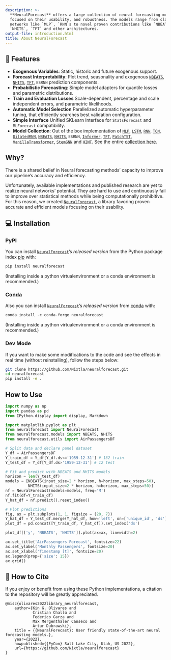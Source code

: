 ```yaml
---
description: >-
  **NeuralForecast** offers a large collection of neural forecasting models
  focused on their usability, and robustness. The models range from classic
  networks like `MLP`, `RNN`s to novel proven contributions like `NBEATS`,
  `NHITS`, `TFT` and other architectures.
output-file: introduction.html
title: About NeuralForecast
---
```



## 🎊 Features

-   **Exogenous Variables**: Static, historic and future exogenous
    support.
-   **Forecast Interpretability**: Plot trend, seasonality and exogenous
    [`NBEATS`](https://Nixtla.github.io/neuralforecast/models.nbeats.html#nbeats),
    [`NHITS`](https://Nixtla.github.io/neuralforecast/models.nhits.html#nhits),
    [`TFT`](https://Nixtla.github.io/neuralforecast/models.tft.html#tft),
    `ESRNN` prediction components.
-   **Probabilistic Forecasting**: Simple model adapters for quantile
    losses and parametric distributions.
-   **Train and Evaluation Losses** Scale-dependent, percentage and
    scale independent errors, and parametric likelihoods.
-   **Automatic Model Selection** Parallelized automatic hyperparameter
    tuning, that efficiently searches best validation configuration.
-   **Simple Interface** Unified SKLearn Interface for `StatsForecast`
    and `MLForecast` compatibility.
-   **Model Collection**: Out of the box implementation of
    [`MLP`](https://Nixtla.github.io/neuralforecast/models.mlp.html#mlp),
    [`LSTM`](https://Nixtla.github.io/neuralforecast/models.lstm.html#lstm),
    [`RNN`](https://Nixtla.github.io/neuralforecast/models.rnn.html#rnn),
    [`TCN`](https://Nixtla.github.io/neuralforecast/models.tcn.html#tcn),
    [`DilatedRNN`](https://Nixtla.github.io/neuralforecast/models.dilated_rnn.html#dilatedrnn),
    [`NBEATS`](https://Nixtla.github.io/neuralforecast/models.nbeats.html#nbeats),
    [`NHITS`](https://Nixtla.github.io/neuralforecast/models.nhits.html#nhits),
    `ESRNN`,
    [`Informer`](https://Nixtla.github.io/neuralforecast/models.informer.html#informer),
    [`TFT`](https://Nixtla.github.io/neuralforecast/models.tft.html#tft),
    [`PatchTST`](https://Nixtla.github.io/neuralforecast/models.patchtst.html#patchtst),
    [`VanillaTransformer`](https://Nixtla.github.io/neuralforecast/models.vanillatransformer.html#vanillatransformer),
    [`StemGNN`](https://Nixtla.github.io/neuralforecast/models.stemgnn.html#stemgnn)
    and
    [`HINT`](https://Nixtla.github.io/neuralforecast/models.hint.html#hint).
    See the entire [collection
    here](https://nixtla.github.io/neuralforecast/models.html).

## Why?

There is a shared belief in Neural forecasting methods’ capacity to
improve our pipeline’s accuracy and efficiency.

Unfortunately, available implementations and published research are yet
to realize neural networks’ potential. They are hard to use and
continuously fail to improve over statistical methods while being
computationally prohibitive. For this reason, we created
[`NeuralForecast`](https://Nixtla.github.io/neuralforecast/core.html#neuralforecast),
a library favoring proven accurate and efficient models focusing on
their usability.

## 💻 Installation

### PyPI

You can install
[`NeuralForecast`](https://Nixtla.github.io/neuralforecast/core.html#neuralforecast)’s
*released version* from the Python package index
[pip](https://pypi.org/project/neuralforecast/) with:

```python
pip install neuralforecast
```

(Installing inside a python virtualenvironment or a conda environment is
recommended.)

### Conda

Also you can install
[`NeuralForecast`](https://Nixtla.github.io/neuralforecast/core.html#neuralforecast)’s
*released version* from
[conda](https://anaconda.org/conda-forge/neuralforecast) with:

```python
conda install -c conda-forge neuralforecast
```

(Installing inside a python virtualenvironment or a conda environment is
recommended.)

### Dev Mode

If you want to make some modifications to the code and see the effects
in real time (without reinstalling), follow the steps below:

```bash
git clone https://github.com/Nixtla/neuralforecast.git
cd neuralforecast
pip install -e .
```

## How to Use

```python
import numpy as np
import pandas as pd
from IPython.display import display, Markdown

import matplotlib.pyplot as plt
from neuralforecast import NeuralForecast
from neuralforecast.models import NBEATS, NHITS
from neuralforecast.utils import AirPassengersDF

# Split data and declare panel dataset
Y_df = AirPassengersDF
Y_train_df = Y_df[Y_df.ds<='1959-12-31'] # 132 train
Y_test_df = Y_df[Y_df.ds>'1959-12-31'] # 12 test

# Fit and predict with NBEATS and NHITS models
horizon = len(Y_test_df)
models = [NBEATS(input_size=2 * horizon, h=horizon, max_steps=50),
          NHITS(input_size=2 * horizon, h=horizon, max_steps=50)]
nf = NeuralForecast(models=models, freq='M')
nf.fit(df=Y_train_df)
Y_hat_df = nf.predict().reset_index()

# Plot predictions
fig, ax = plt.subplots(1, 1, figsize = (20, 7))
Y_hat_df = Y_test_df.merge(Y_hat_df, how='left', on=['unique_id', 'ds'])
plot_df = pd.concat([Y_train_df, Y_hat_df]).set_index('ds')

plot_df[['y', 'NBEATS', 'NHITS']].plot(ax=ax, linewidth=2)

ax.set_title('AirPassengers Forecast', fontsize=22)
ax.set_ylabel('Monthly Passengers', fontsize=20)
ax.set_xlabel('Timestamp [t]', fontsize=20)
ax.legend(prop={'size': 15})
ax.grid()
```

## 🙏 How to Cite

If you enjoy or benefit from using these Python implementations, a
citation to the repository will be greatly appreciated.

``` text
@misc{olivares2022library_neuralforecast,
    author={Kin G. Olivares and
            Cristian Challú and
            Federico Garza and
            Max Mergenthaler Canseco and
            Artur Dubrawski},
    title = {{NeuralForecast}: User friendly state-of-the-art neural forecasting models.},
    year={2022},
    howpublished={{PyCon} Salt Lake City, Utah, US 2022},
    url={https://github.com/Nixtla/neuralforecast}
}
```

